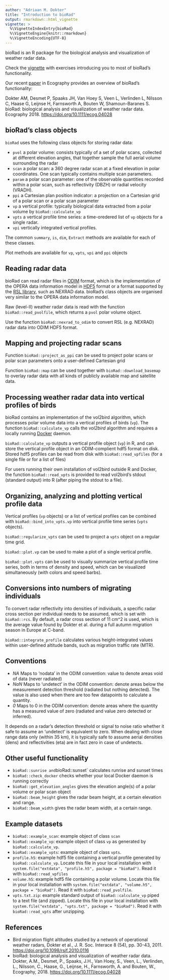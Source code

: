 ```yaml
---
author: "Adriaan M. Dokter"
title: "Introduction to bioRad"
output: rmarkdown::html_vignette
vignette: >
  %\VignetteIndexEntry{bioRad}
  %\VignetteEngine{knitr::rmarkdown}
  %\VignetteEncoding{UTF-8}
---
```

bioRad is an R package for the biological analysis and visualization of weather radar data.

Check the [vignette](https://adokter.github.io/bioRad/articles/functionality_overview.html) with exercises introducing you to most of bioRad's functionality.

Our recent [paper](https://doi.org/10.1111/ecog.04028) in Ecography provides an overview of bioRad's functionality:

Dokter AM, Desmet P, Spaaks JH, Van Hoey S, Veen L, Verlinden L, Nilsson C, Haase G, Leijnse H, Farnsworth A, Bouten W, Shamoun-Baranes S. bioRad: biological analysis and visualization of weather radar data. Ecography 2018. <https://doi.org/10.1111/ecog.04028>

## bioRad's class objects

`bioRad` uses the following class objects for storing radar data:

* `pvol` a polar volume: consists typically of a set of polar scans, collected at different elevation angles, that together sample the full aerial volume surrounding the radar
* `scan` a polar scan: a 360 degree radar scan at a fixed elevation in polar coordinates. One scan typically contains multiple scan parameters.
* `param` a polar scan parameter: one of the observable quantities recorded within a polar scan, such as reflectivity (DBZH) or radial velocity (VRADH).
* `ppi` a Cartesian plan position indicator: a projection on a Cartesian grid of a polar scan or a polar scan parameter
* `vp` a vertical profile: typically biological data extracted from a polar volume by `bioRad::calculate_vp`
* `vpts` a vertical profile time series: a time-oredered list of `vp` objects for a single radar.
* `vpi` vertically integrated vertical profiles.

The common `summary`, `is`, `dim`, `Extract` methods are available for each of these classes.

Plot methods are available for `vp`, `vpts`, `vpi` and `ppi` objects

## Reading radar data

bioRad can read radar files in [ODIM](https://github.com/adokter/vol2bird/blob/master/doc/OPERA2014_O4_ODIM_H5-v2.2.pdf) format, which is the implementation of the OPERA data information model in [HDF5](https://support.hdfgroup.org/HDF5/) format or a format supported by the [RSL library](http://trmm-fc.gsfc.nasa.gov/trmm_gv/software/rsl/), such as NEXRAD data. bioRad's class objects are organised very similar to the OPERA data information model.

Raw (level-II) weather radar data is read with the function `bioRad::read_pvolfile`, which returns a `pvol` polar volume object.

Use the function `bioRad::nexrad_to_odim` to convert RSL (e.g. NEXRAD) radar data into ODIM HDF5 format.

## Mapping and projecting radar scans

Function `bioRad::project_as_ppi` can be used to project polar scans or polar scan parameters onto a user-defined Cartesian grid

Function `bioRad::map` can be used together with `bioRad::download_basemap` to overlay radar data with all kinds of publicly available map and satellite data.

## Processing weather radar data into vertical profiles of birds

bioRad contains an implementation of the vol2bird algorithm, which processes polar volume data into a vertical profiles of birds (`vp`). The function `bioRad::calculate_vp` calls the *vol2bird* algorithm and requires a locally running [Docker](https://www.docker.com/) daemon.

`bioRad::calculate_vp` outputs a vertical profile object (`vp`) in R, and can store the vertical profile object in an ODIM-complient hdf5 format on disk. Stored hdf5 profiles can be read from disk with `bioRad::read_vpfiles` (for a single file or for a list of files)

For users running their own installation of vol2bird outside R and Docker, the function `bioRad::read_vpts` is provided to read vol2bird's stdout (standard output) into R (after piping the stdout to a file).

## Organizing, analyzing and plotting vertical profile data

Vertical profiles (`vp` objects) or a list of vertical profiles can be combined with `bioRad::bind_into_vpts.vp` into vertical profile time series (`vpts` objects).

`bioRad::regularize_vpts` can be used to project a `vpts` object on a regular time grid.

`bioRad::plot.vp` can be used to make a plot of a single vertical profile.

`bioRad::plot.vpts` can be used to visually summarize vertical profile time series, both in terms of density and speed, which can be visualized simultaneously (with colors and speed barbs).

## Conversions into numbers of migrating individuals

To convert radar reflectivity into densities of individuals, a specific radar
cross section per individual needs to be assumed, which is set with `bioRad::rcs`.
By default, a radar cross section of 11 cm^2 is used, which is the average value found by Dokter et al. during a full autumn migration season in Europe at C-band.

`bioRad::integrate_profile` calculates various height-integrated values within user-defined altitude bands, such as migration traffic rate (MTR).

## Conventions

* *NA* Maps to 'nodata' in the ODIM convention: value to denote areas void of data (never radiated)
* *NaN* Maps to 'undetect' in the ODIM convention: denote areas below the measurement detection threshold (radiated but nothing detected). The value is also used when there are too few datapoints to calculate a quantity.
* *0* Maps to 0 in the ODIM convention: denote areas where the quantity has a measured value of zero (radiated and value zero detected or inferred).

It depends on a radar's detection threshold or signal to noise ratio whether it safe to assume an 'undetect' is equivalent to zero. When dealing with close range data only (within 35 km), it is typically safe to assume aerial densities (dens) and reflectivities (eta) are in fact zero in case of undetects.

## Other useful functionality

* `bioRad::sunrise and `bioRad::sunset` calculates runrise and sunset times
* `bioRad::check_docker` checks whether your local Docker daemon is running correctly
* `bioRad::get_elevation_angles` gives the elevation angle(s) of a polar volume or polar scan object
* `bioRad::beam_height` gives the radar beam height, at a certain elevation and range.
* `bioRad::beam_width` gives the radar beam width, at a certain range.

## Example datasets

* `bioRad::example_scan`: example object of class `scan`
* `bioRad::example_vp`: example object of class `vp` as generated by `bioRad::calculate_vp`.
* `bioRad::example_vpts`: example object of class `vpts`.
* `profile.h5`: example hdf5 file containing a vertical profile generated by `bioRad::calculate_vp`. Locate this file in your local installation with `system.file("extdata", "profile.h5", package = "bioRad")`. Read it with `bioRad::read_vpfiles`
* `volume.h5`: example hdf5 file containing a polar volume. Locate this file in your local installation with `system.file("extdata", "volume.h5", package = "bioRad")`. Read it with `bioRad::read_pvolfile`.
* `vpts.txt.zip`: example standard output of `bioRad::calculate_vp` piped to a text file (and zipped). Locate this file in your local installation with `system.file("extdata", "vpts.txt", package = "bioRad")`. Read it with `bioRad::read_vpts` after unzipping.

## References

* Bird migration flight altitudes studied by a network of operational weather radars, Dokter et al., J. R. Soc. Interace 8 (54), pp. 30-43, 2011. <https://doi.org/10.1098/rsif.2010.0116>
* bioRad: biological analysis and visualization of weather radar data. Dokter, A.M., Desmet, P., Spaaks, J.H., Van Hoey, S., Veen, L., Verlinden, L., Nilsson, C., Haase, G., Leijnse, H., Farnsworth, A. and Bouten, W., Ecography, 2018. <https://doi.org/10.1111/ecog.04028>
